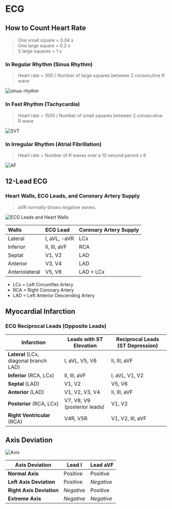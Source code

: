 # ECG

## How to Count Heart Rate

> One small square = 0.04 s<br/>One large square = 0.2 s<br/>5 large squares = 1 s

### In Regular Rhythm (Sinus Rhythm)

> Heart rate = 300 / Number of large squares between 2 consecutive R wave

![sinus-rhythm](/medicine/ecg/sinus-rhythm.png)

### In Fast Rhythm (Tachycardia)

> Heart rate = 1500 / Number of small squares between 2 consecutive R wave

![SVT](/medicine/ecg/supraventricular-tachycardia.png)

### In Irregular Rhythm (Atrial Fibrillation)

> Heart rate = Number of R waves over a 10 second period x 6

![AF](/medicine/ecg/atrial-fibrillation.png)

## 12-Lead ECG

### Heart Walls, ECG Leads, and Coronary Artery Supply

> aVR normally shows negative waves.

![ECG Leads and Heart Walls](/medicine/ecg/ecg-leads-heart-walls.webp)

| Walls          | ECG Lead     | Coronary Artery Supply |
| :------------- | :----------- | :--------------------- |
| Lateral        | I, aVL, -aVR | LCx                    |
| Inferior       | II, III, aVF | RCA                    |
| Septal         | V1, V2       | LAD                    |
| Anterior       | V3, V4       | LAD                    |
| Anteriolateral | V5, V6       | LAD + LCx              |

- LCx = Left Circumflex Artery
- RCA = Right Coronary Artery
- LAD = Left Anterior Descending Artery

## Myocardial Infarction

### ECG Reciprocal Leads (Opposite Leads)

| Infarction                             | Leads with ST Elevation      | Reciprocal Leads (ST Depression) |
| -------------------------------------- | ---------------------------- | -------------------------------- |
| **Lateral** (LCx, diagonal branch LAD) | I, aVL, V5, V6               | II, III, aVF                     |
| **Inferior** (RCA, LCx)                | II, III, aVF                 | I, aVL, V1, V2                   |
| **Septal** (LAD)                       | V1, V2                       | V5, V6                           |
| **Anterior** (LAD)                     | V1, V2, V3, V4               | II, III, aVF                     |
| **Posterior** (RCA, LCx)               | V7, V8, V9 (posterior leads) | V1, V2                           |
| **Right Ventricular** (RCA)            | V4R, V5R                     | V1, V2, III, aVF                 |

## Axis Deviation

![Axis](/medicine/ecg/axis.png)

| Axis Deviation           | Lead I     | Lead aVF   |
| ------------------------ | ---------- | ---------- |
| **Normal Axis**          | Positive   | Positive   |
| **Left Axis Deviation**  | Positive   | _Negative_ |
| **Right Axis Deviation** | _Negative_ | Positive   |
| **Extreme Axis**         | _Negative_ | _Negative_ |
